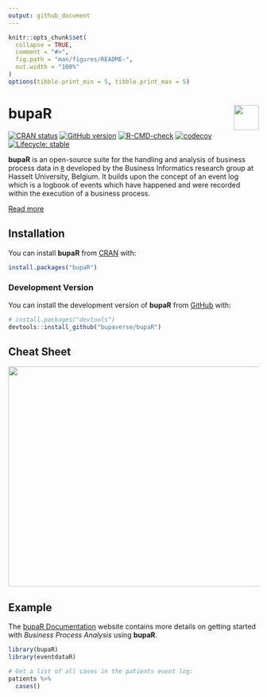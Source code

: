 ```yaml
---
output: github_document
---
```


<!-- README.md is generated from README.Rmd. Please edit that file -->

```r
knitr::opts_chunk$set(
  collapse = TRUE,
  comment = "#>",
  fig.path = "man/figures/README-",
  out.width = "100%"
)
options(tibble.print_min = 5, tibble.print_max = 5)
```

# bupaR <a href="https://bupaverse.github.io/bupaR/"><img src="man/figures/logo.png" align="right" height="50" /></a>

<!-- badges: start -->
[![CRAN status](https://www.r-pkg.org/badges/version/bupaR)](https://CRAN.R-project.org/package=bupaR/)
[![GitHub version](https://img.shields.io/badge/GitHub-0.5.2-blue)](https://github.com/bupaverse/bupaR)
[![R-CMD-check](https://github.com/bupaverse/bupaR/workflows/R-CMD-check/badge.svg/)](https://github.com/bupaverse/bupaR/actions/)
[![codecov](https://codecov.io/gh/bupaverse/bupaR/branch/dev/graph/badge.svg?token=40OgWBneWv/)](https://app.codecov.io/gh/bupaverse/bupaR/)
[![Lifecycle: stable](https://lifecycle.r-lib.org/articles/figures/lifecycle-stable.svg)](https://lifecycle.r-lib.org/articles/stages.html#stable/)
<!-- badges: end -->

**bupaR** is an open-source suite for the handling and analysis of business process data in [`R`](https://www.r-project.org/) developed by the Business Informatics research group at Hasselt University, Belgium. It builds upon the concept of an event log which is a logbook of events which have happened and were recorded within the execution of a business process.

[Read more](https://bupar.net/)

## Installation

You can install **bupaR** from [CRAN](https://cran.r-project.org/) with:

```r
install.packages("bupaR")
```

### Development Version

You can install the development version of **bupaR** from [GitHub](https://github.com/) with:

```r
# install.packages("devtools")
devtools::install_github("bupaverse/bupaR")
```

## Cheat Sheet

<a href="https://bupar.net/materials/20170904%20poster%20bupaR.pdf"><img src="https://bupar.net/images/poster.PNG" width="630" height="443"/></a>

## Example

The [bupaR Documentation](https://bupar.net/getting_started.html) website contains more details on getting started with _Business Process Analysis_ using **bupaR**.

```r
library(bupaR)
library(eventdataR)

# Get a list of all cases in the patients event log:
patients %>%
  cases()
```
